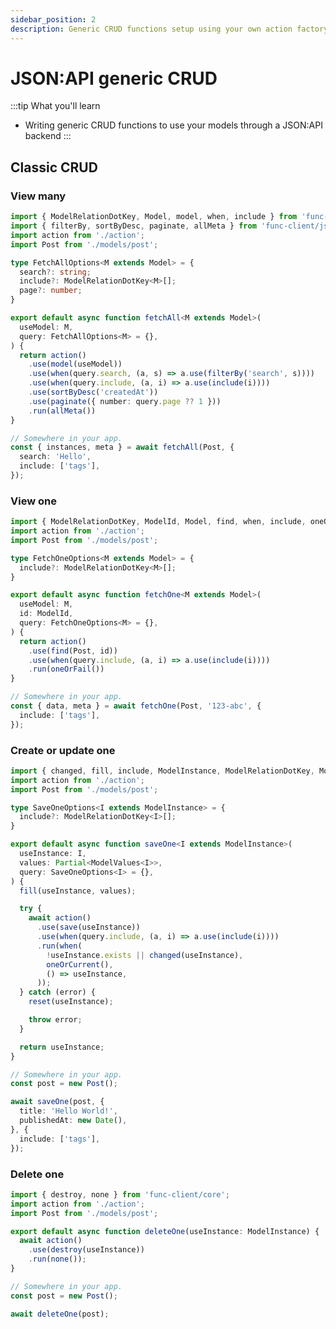 ```yaml
---
sidebar_position: 2
description: Generic CRUD functions setup using your own action factory.
---
```


# JSON:API generic CRUD

:::tip What you'll learn
- Writing generic CRUD functions to use your models through a JSON:API backend
:::

## Classic CRUD

### View many

```typescript
import { ModelRelationDotKey, Model, model, when, include } from 'func-client/core';
import { filterBy, sortByDesc, paginate, allMeta } from 'func-client/jsonapi';
import action from './action';
import Post from './models/post';

type FetchAllOptions<M extends Model> = {
  search?: string;
  include?: ModelRelationDotKey<M>[];
  page?: number;
}

export default async function fetchAll<M extends Model>(
  useModel: M,
  query: FetchAllOptions<M> = {},
) {
  return action()
    .use(model(useModel))
    .use(when(query.search, (a, s) => a.use(filterBy('search', s))))
    .use(when(query.include, (a, i) => a.use(include(i))))
    .use(sortByDesc('createdAt'))
    .use(paginate({ number: query.page ?? 1 }))
    .run(allMeta())
}

// Somewhere in your app.
const { instances, meta } = await fetchAll(Post, {
  search: 'Hello',
  include: ['tags'],
});
```

### View one

```typescript
import { ModelRelationDotKey, ModelId, Model, find, when, include, oneOrFail } from 'func-client/core';
import action from './action';
import Post from './models/post';

type FetchOneOptions<M extends Model> = {
  include?: ModelRelationDotKey<M>[];
}

export default async function fetchOne<M extends Model>(
  useModel: M,
  id: ModelId,
  query: FetchOneOptions<M> = {},
) {
  return action()
    .use(find(Post, id))
    .use(when(query.include, (a, i) => a.use(include(i))))
    .run(oneOrFail())
}

// Somewhere in your app.
const { data, meta } = await fetchOne(Post, '123-abc', {
  include: ['tags'],
});
```

### Create or update one

```typescript
import { changed, fill, include, ModelInstance, ModelRelationDotKey, ModelValues, one, reset, save, when } from 'func-client/core';
import action from './action';
import Post from './models/post';

type SaveOneOptions<I extends ModelInstance> = {
  include?: ModelRelationDotKey<I>[];
}

export default async function saveOne<I extends ModelInstance>(
  useInstance: I,
  values: Partial<ModelValues<I>>,
  query: SaveOneOptions<I> = {},
) {
  fill(useInstance, values);

  try {
    await action()
      .use(save(useInstance))
      .use(when(query.include, (a, i) => a.use(include(i))))
      .run(when(
        !useInstance.exists || changed(useInstance),
        oneOrCurrent(),
        () => useInstance,
      ));
  } catch (error) {
    reset(useInstance);

    throw error;
  }

  return useInstance;
}

// Somewhere in your app.
const post = new Post();

await saveOne(post, {
  title: 'Hello World!',
  publishedAt: new Date(),
}, {
  include: ['tags'],
});
```

### Delete one

```javascript
import { destroy, none } from 'func-client/core';
import action from './action';
import Post from './models/post';

export default async function deleteOne(useInstance: ModelInstance) {
  await action()
    .use(destroy(useInstance))
    .run(none());
}

// Somewhere in your app.
const post = new Post();

await deleteOne(post);
```
